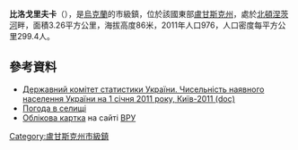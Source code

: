 {{No footnotes|time=2015-09-16T14:44:56+00:00}}
{{coord|48|55|38|N|38|14|55|E|scale:30000|display=title}}

'''比洛戈里夫卡'''（{{lang-uk|Білогорівка}}），是[[烏克蘭|烏克蘭]]的市級鎮，位於該國東部[[盧甘斯克州|盧甘斯克州]]，處於[[北頓涅茨河|北頓涅茨河]]畔，面積3.26平方公里，海拔高度86米，2011年人口976，人口密度每平方公里299.4人。

==參考資料==
*[https://web.archive.org/web/20121010205321/http://stat6.stat.lviv.ua/PXWEB2007/ukr/publ/2011/chnas.zip Державний комітет статистики України. Чисельність наявного населення України на 1 січня 2011 року, Київ-2011 (doc)]
* [http://weather.in.ua/ua/lyganskaja/1304 Погода в селищі] {{Wayback|url=http://weather.in.ua/ua/lyganskaja/1304 |date=20170104153722 }}
* [http://gska2.rada.gov.ua/pls/z7502/A005?rdat1=27.07.2008&rf7571=18434 Облікова картка]{{dead link|date=2018年3月 |bot=InternetArchiveBot |fix-attempted=yes }} на сайті [[ВРУ|ВРУ]]

{{DEFAULTSORT:Білогорівка}}
[[Category:盧甘斯克州市級鎮|Category:盧甘斯克州市級鎮]]


{{Luhansk-geo-stub}}